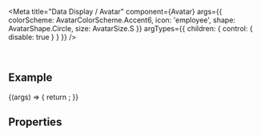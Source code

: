 
<Meta
  title="Data Display / Avatar"
  component={Avatar}
  args={{
    colorScheme: AvatarColorScheme.Accent6,
    icon: 'employee',
    shape: AvatarShape.Circle,
    size: AvatarSize.S
  }}
  argTypes={{
    children: { control: { disable: true } }
  }}
/>

<DocsHeader since="0.9.0" />

<br />

## Example

<Canvas>
  <Story name="Default">
    {(args) => {
      return <Avatar {...args} />;
    }}
  </Story>
</Canvas>

## Properties

<ArgsTableWithNote story="." />

<Description />

<Footer />
